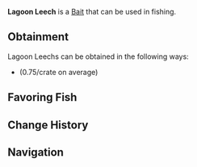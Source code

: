 {{BaitInfobox
|image          = Bait Lagoon Leech.png
|rarity         = Rare
|crates         = Tropical Bait Crate/0.75
|angler_quests  = <!--TBD-->
|pref_luck      = 65
|univ_luck      = -10
|resilience     = 20
|lure           = 15
|ability        = 
}}
'''Lagoon Leech''' is a {{Rarity|Rare}} [[Bait]] that can be used in fishing.

== Obtainment ==
Lagoon Leechs can be obtained in the following ways:
* {{Item|Tropical Bait Crate}} (0.75/crate on average)
<!--* [[Angler]] Quests, starting from the ?th completion-->

== Favoring Fish ==
{{Fish by Category Table|Lagoon Leech-Loving Fish|event=1|show_location=1|hide_bait=1|resultsheader='''%PAGES%''' [[Fish]] prefer Lagoon Leechs:|noresultsheader=No fish prefer Lagoon Leechs.}}

== Change History ==
{{Change History|1.0}}

== Navigation ==
{{Bait Navbox}}